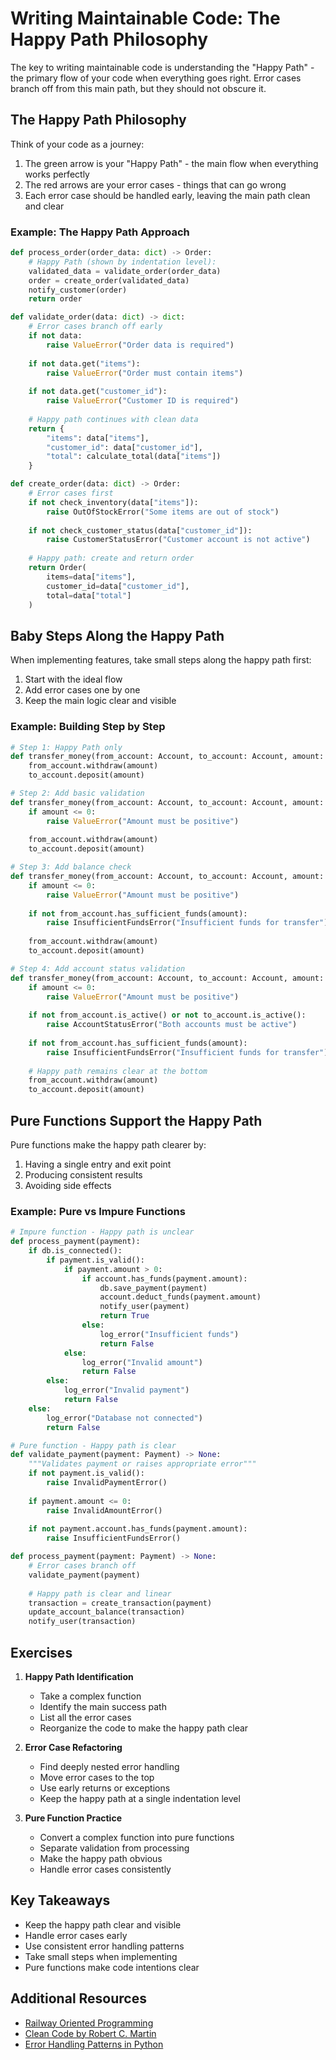 # Writing Maintainable Code: The Happy Path Philosophy

The key to writing maintainable code is understanding the "Happy Path" - the primary flow of your code when everything goes right. Error cases branch off from this main path, but they should not obscure it.

## The Happy Path Philosophy

Think of your code as a journey:
1. The green arrow is your "Happy Path" - the main flow when everything works perfectly
2. The red arrows are your error cases - things that can go wrong
3. Each error case should be handled early, leaving the main path clean and clear

### Example: The Happy Path Approach

```python
def process_order(order_data: dict) -> Order:
    # Happy Path (shown by indentation level):
    validated_data = validate_order(order_data)
    order = create_order(validated_data)
    notify_customer(order)
    return order

def validate_order(data: dict) -> dict:
    # Error cases branch off early
    if not data:
        raise ValueError("Order data is required")
    
    if not data.get("items"):
        raise ValueError("Order must contain items")
        
    if not data.get("customer_id"):
        raise ValueError("Customer ID is required")
    
    # Happy path continues with clean data
    return {
        "items": data["items"],
        "customer_id": data["customer_id"],
        "total": calculate_total(data["items"])
    }

def create_order(data: dict) -> Order:
    # Error cases first
    if not check_inventory(data["items"]):
        raise OutOfStockError("Some items are out of stock")
        
    if not check_customer_status(data["customer_id"]):
        raise CustomerStatusError("Customer account is not active")
    
    # Happy path: create and return order
    return Order(
        items=data["items"],
        customer_id=data["customer_id"],
        total=data["total"]
    )
```

## Baby Steps Along the Happy Path

When implementing features, take small steps along the happy path first:

1. Start with the ideal flow
2. Add error cases one by one
3. Keep the main logic clear and visible

### Example: Building Step by Step

```python
# Step 1: Happy Path only
def transfer_money(from_account: Account, to_account: Account, amount: float) -> None:
    from_account.withdraw(amount)
    to_account.deposit(amount)

# Step 2: Add basic validation
def transfer_money(from_account: Account, to_account: Account, amount: float) -> None:
    if amount <= 0:
        raise ValueError("Amount must be positive")
        
    from_account.withdraw(amount)
    to_account.deposit(amount)

# Step 3: Add balance check
def transfer_money(from_account: Account, to_account: Account, amount: float) -> None:
    if amount <= 0:
        raise ValueError("Amount must be positive")
        
    if not from_account.has_sufficient_funds(amount):
        raise InsufficientFundsError("Insufficient funds for transfer")
        
    from_account.withdraw(amount)
    to_account.deposit(amount)

# Step 4: Add account status validation
def transfer_money(from_account: Account, to_account: Account, amount: float) -> None:
    if amount <= 0:
        raise ValueError("Amount must be positive")
        
    if not from_account.is_active() or not to_account.is_active():
        raise AccountStatusError("Both accounts must be active")
        
    if not from_account.has_sufficient_funds(amount):
        raise InsufficientFundsError("Insufficient funds for transfer")
        
    # Happy path remains clear at the bottom
    from_account.withdraw(amount)
    to_account.deposit(amount)
```

## Pure Functions Support the Happy Path

Pure functions make the happy path clearer by:
1. Having a single entry and exit point
2. Producing consistent results
3. Avoiding side effects

### Example: Pure vs Impure Functions

```python
# Impure function - Happy path is unclear
def process_payment(payment):
    if db.is_connected():
        if payment.is_valid():
            if payment.amount > 0:
                if account.has_funds(payment.amount):
                    db.save_payment(payment)
                    account.deduct_funds(payment.amount)
                    notify_user(payment)
                    return True
                else:
                    log_error("Insufficient funds")
                    return False
            else:
                log_error("Invalid amount")
                return False
        else:
            log_error("Invalid payment")
            return False
    else:
        log_error("Database not connected")
        return False

# Pure function - Happy path is clear
def validate_payment(payment: Payment) -> None:
    """Validates payment or raises appropriate error"""
    if not payment.is_valid():
        raise InvalidPaymentError()
    
    if payment.amount <= 0:
        raise InvalidAmountError()
    
    if not payment.account.has_funds(payment.amount):
        raise InsufficientFundsError()

def process_payment(payment: Payment) -> None:
    # Error cases branch off
    validate_payment(payment)
    
    # Happy path is clear and linear
    transaction = create_transaction(payment)
    update_account_balance(transaction)
    notify_user(transaction)
```

## Exercises

1. **Happy Path Identification**
   - Take a complex function
   - Identify the main success path
   - List all the error cases
   - Reorganize the code to make the happy path clear

2. **Error Case Refactoring**
   - Find deeply nested error handling
   - Move error cases to the top
   - Use early returns or exceptions
   - Keep the happy path at a single indentation level

3. **Pure Function Practice**
   - Convert a complex function into pure functions
   - Separate validation from processing
   - Make the happy path obvious
   - Handle error cases consistently

## Key Takeaways

- Keep the happy path clear and visible
- Handle error cases early
- Use consistent error handling patterns
- Take small steps when implementing
- Pure functions make code intentions clear

## Additional Resources

- [Railway Oriented Programming](https://fsharpforfunandprofit.com/rop/)
- [Clean Code by Robert C. Martin](https://www.amazon.com/Clean-Code-Handbook-Software-Craftsmanship/dp/0132350882)
- [Error Handling Patterns in Python](https://www.python.org/dev/peps/pep-0463/) 